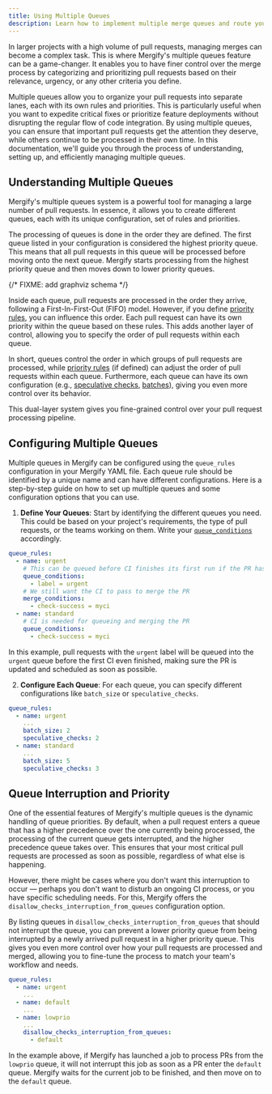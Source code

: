 ```yaml
---
title: Using Multiple Queues
description: Learn how to implement multiple merge queues and route your pull requests.
---
```


In larger projects with a high volume of pull requests, managing merges can
become a complex task. This is where Mergify's multiple queues feature can be a
game-changer. It enables you to have finer control over the merge process by
categorizing and prioritizing pull requests based on their relevance, urgency,
or any other criteria you define.

Multiple queues allow you to organize your pull requests into separate lanes,
each with its own rules and priorities. This is particularly useful when you
want to expedite critical fixes or prioritize feature deployments without
disrupting the regular flow of code integration. By using multiple queues, you
can ensure that important pull requests get the attention they deserve, while
others continue to be processed in their own time. In this documentation, we'll
guide you through the process of understanding, setting up, and efficiently
managing multiple queues.

<Youtube video="RlV43lXINwc" title="Prioritize Urgent Merging" />

## Understanding Multiple Queues

Mergify's multiple queues system is a powerful tool for managing a large number
of pull requests. In essence, it allows you to create different queues, each
with its unique configuration, set of rules and priorities.

The processing of queues is done in the order they are defined. The first queue
listed in your configuration is considered the highest priority queue. This
means that all pull requests in this queue will be processed before moving onto
the next queue. Mergify starts processing from the highest priority queue and
then moves down to lower priority queues.

{/* FIXME: add graphviz schema */}

Inside each queue, pull requests are processed in the order they arrive,
following a First-In-First-Out (FIFO) model. However, if you define [priority
rules](priority), you can influence this order. Each pull request can have its
own priority within the queue based on these rules. This adds another layer of
control, allowing you to specify the order of pull requests within each queue.

In short, queues control the order in which groups of pull requests are
processed, while [priority rules](priority) (if defined) can adjust the order
of pull requests within each queue. Furthermore, each queue can have its own
configuration (e.g., [speculative checks](speculative-checks),
[batches](batches)), giving you even more control over its behavior.

This dual-layer system gives you fine-grained control over your pull request
processing pipeline.

## Configuring Multiple Queues

Multiple queues in Mergify can be configured using the `queue_rules`
configuration in your Mergify YAML file. Each queue rule should be identified
by a unique name and can have different configurations. Here is a step-by-step
guide on how to set up multiple queues and some configuration options that you
can use.

1. **Define Your Queues**: Start by identifying the different queues you need.
   This could be based on your project's requirements, the type of pull
   requests, or the teams working on them. Write your
   [`queue_conditions`](lifecycle#adding-a-pull-request-to-the-merge-queue)
   accordingly.

```yaml
queue_rules:
  - name: urgent
    # This can be queued before CI finishes its first run if the PR has the urgent label
    queue_conditions:
      - label = urgent
    # We still want the CI to pass to merge the PR
    merge_conditions:
      - check-success = myci
  - name: standard
    # CI is needed for queueing and merging the PR
    queue_conditions:
      - check-success = myci
```

   In this example, pull requests with the `urgent` label will be queued into
   the `urgent` queue before the first CI even finished, making sure the PR is
   updated and scheduled as soon as possible.

2. **Configure Each Queue**: For each queue, you can specify different
   configurations like `batch_size` or `speculative_checks`.

```yaml
queue_rules:
  - name: urgent
    ...
    batch_size: 2
    speculative_checks: 2
  - name: standard
    ...
    batch_size: 5
    speculative_checks: 3
```

## Queue Interruption and Priority

One of the essential features of Mergify's multiple queues is the dynamic
handling of queue priorities. By default, when a pull request enters a queue
that has a higher precedence over the one currently being processed, the
processing of the current queue gets interrupted, and the higher precedence
queue takes over. This ensures that your most critical pull requests are
processed as soon as possible, regardless of what else is happening.

However, there might be cases where you don't want this interruption to occur —
perhaps you don't want to disturb an ongoing CI process, or you have specific
scheduling needs. For this, Mergify offers the
`disallow_checks_interruption_from_queues` configuration option.

By listing queues in `disallow_checks_interruption_from_queues` that should not
interrupt the queue, you can prevent a lower priority queue from being
interrupted by a newly arrived pull request in a higher priority queue. This
gives you even more control over how your pull requests are processed and
merged, allowing you to fine-tune the process to match your team's workflow and
needs.

```yaml
queue_rules:
  - name: urgent
    ...
  - name: default
    ...
  - name: lowprio
    ...
    disallow_checks_interruption_from_queues:
      - default
```

In the example above, if Mergify has launched a job to process PRs from the
`lowprio` queue, it will not interrupt this job as soon as a PR enter the
`default` queue. Mergify waits for the current job to be finished, and then
move on to the `default` queue.
